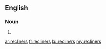 ==English==

===Noun===
{{head|en|plural}}

# {{plural of|recliner|lang=en}}

[[ar:recliners]]
[[fr:recliners]]
[[ku:recliners]]
[[my:recliners]]